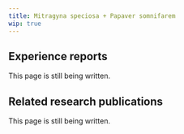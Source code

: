 ---
title: Mitragyna speciosa + Papaver somnifarem
wip: true
---

## Experience reports

This page is still being written.

## Related research publications

This page is still being written.

